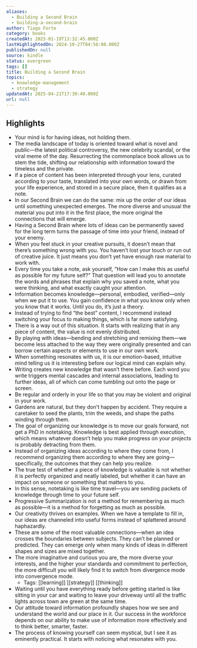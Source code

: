 ```yaml
---
aliases:
  - Building a Second Brain
  - building-a-second-brain
author: Tiago Forte
category: books
createdAt: 2025-01-19T13:32:45.000Z
lastHighlightedOn: 2024-10-27T04:56:00.000Z
publishedOn: null
source: kindle
status: evergreen
tags: []
title: Building a Second Brain
topics:
  - knowledge-management
  - strategy
updatedAt: 2025-04-21T17:30:40.000Z
url: null
---
```

## Highlights

- Your mind is for having ideas, not holding them.
- The media landscape of today is oriented toward what is novel and public—the latest political controversy, the new celebrity scandal, or the viral meme of the day. Resurrecting the commonplace book allows us to stem the tide, shifting our relationship with information toward the timeless and the private.
- if a piece of content has been interpreted through your lens, curated according to your taste, translated into your own words, or drawn from your life experience, and stored in a secure place, then it qualifies as a note.
- In our Second Brain we can do the same: mix up the order of our ideas until something unexpected emerges. The more diverse and unusual the material you put into it in the first place, the more original the connections that will emerge.
- Having a Second Brain where lots of ideas can be permanently saved for the long term turns the passage of time into your friend, instead of your enemy.
- When you feel stuck in your creative pursuits, it doesn’t mean that there’s something wrong with you. You haven’t lost your touch or run out of creative juice. It just means you don’t yet have enough raw material to work with.
- Every time you take a note, ask yourself, “How can I make this as useful as possible for my future self?” That question will lead you to annotate the words and phrases that explain why you saved a note, what you were thinking, and what exactly caught your attention.
- Information becomes knowledge—personal, embodied, verified—only when we put it to use. You gain confidence in what you know only when you know that it works. Until you do, it’s just a theory.
- Instead of trying to find “the best” content, I recommend instead switching your focus to making things, which is far more satisfying.
- There is a way out of this situation. It starts with realizing that in any piece of content, the value is not evenly distributed.
- By playing with ideas—bending and stretching and remixing them—we become less attached to the way they were originally presented and can borrow certain aspects or elements to use in our own work.
- When something resonates with us, it is our emotion-based, intuitive mind telling us it is interesting before our logical mind can explain why.
- Writing creates new knowledge that wasn’t there before. Each word you write triggers mental cascades and internal associations, leading to further ideas, all of which can come tumbling out onto the page or screen.
- Be regular and orderly in your life so that you may be violent and original in your work.
- Gardens are natural, but they don’t happen by accident. They require a caretaker to seed the plants, trim the weeds, and shape the paths winding through them.
- The goal of organizing our knowledge is to move our goals forward, not get a PhD in notetaking. Knowledge is best applied through execution, which means whatever doesn’t help you make progress on your projects is probably detracting from them.
- Instead of organizing ideas according to where they come from, I recommend organizing them according to where they are going—specifically, the outcomes that they can help you realize.
- The true test of whether a piece of knowledge is valuable is not whether it is perfectly organized and neatly labeled, but whether it can have an impact on someone or something that matters to you.
- In this sense, notetaking is like time travel—you are sending packets of knowledge through time to your future self.
- Progressive Summarization is not a method for remembering as much as possible—it is a method for forgetting as much as possible.
- Our creativity thrives on examples. When we have a template to fill in, our ideas are channeled into useful forms instead of splattered around haphazardly.
- These are some of the most valuable connections—when an idea crosses the boundaries between subjects. They can’t be planned or predicted. They can emerge only when many kinds of ideas in different shapes and sizes are mixed together.
- The more imaginative and curious you are, the more diverse your interests, and the higher your standards and commitment to perfection, the more difficult you will likely find it to switch from divergence mode into convergence mode.
  - Tags: [[learning]] [[strategy]] [[thinking]]
- Waiting until you have everything ready before getting started is like sitting in your car and waiting to leave your driveway until all the traffic lights across town are green at the same time.
- Our attitude toward information profoundly shapes how we see and understand the world and our place in it. Our success in the workforce depends on our ability to make use of information more effectively and to think better, smarter, faster.
- The process of knowing yourself can seem mystical, but I see it as eminently practical. It starts with noticing what resonates with you.
